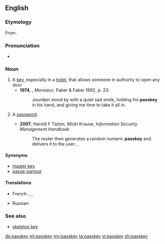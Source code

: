 ==English==
===Etymology===
From {{compound|pass|key|lang=en}}.

===Pronunciation===
*{{audio|en-uk-passkey.ogg|Audio (UK)|lang=en}}

===Noun===
{{en-noun}}

# A [[key]], especially in a [[hotel]], that allows someone in authority to open any door
#*'''1974''', {{w|Lawrence Durrell}}, ''Monsieur'', Faber & Faber 1992, p. 23:
#*:Jourdain stood by with a quiet sad smile, holding his '''passkey''' in his hand, and giving me time to take it all in.
# {{context|computing|lang=en}} A [[password]].
#* '''2007''', Harold F Tipton, Micki Krause, ''Information Security Management Handbook''
#*: The router then generates a random numeric '''passkey''' and delivers it to the user...

====Synonyms====
* [[master key]]
* [[passe-partout]]

====Translations====
{{trans-top|a key that opens any door}}
* French: {{t+|fr|passe-partout|m}},  {{t+|fr|passepartout|m}},  {{t+|fr|passe|m}}
{{trans-mid}}
* Russian: {{t+|ru|отмы́чка|f}}
{{trans-bottom}}

===See also===
* [[skeleton key]]

[[de:passkey]]
[[ml:passkey]]
[[my:passkey]]
[[ta:passkey]]
[[vi:passkey]]
[[zh:passkey]]